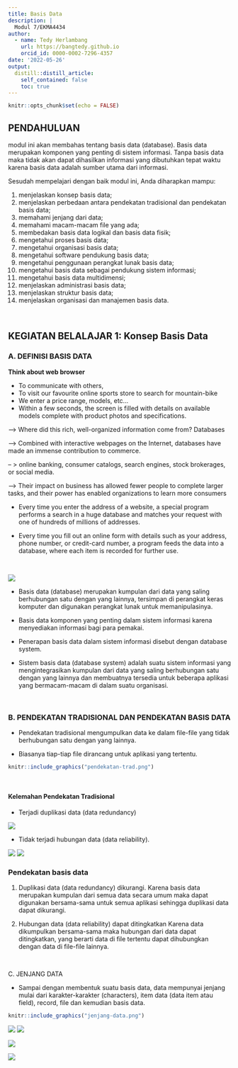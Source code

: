 ```yaml
---
title: Basis Data
description: |
  Modul 7/EKMA4434
author: 
  - name: Tedy Herlambang
    url: https://bangtedy.github.io
    orcid_id: 0000-0002-7296-4357
date: '2022-05-26'
output:
  distill::distill_article:
    self_contained: false
    toc: true
---
```


```r
knitr::opts_chunk$set(echo = FALSE)
```

## PENDAHULUAN

modul ini akan membahas tentang basis data (database). Basis data merupakan komponen yang penting di sistem informasi. Tanpa basis 
data maka tidak akan dapat dihasilkan informasi yang dibutuhkan tepat waktu 
karena basis data adalah sumber utama dari informasi. 

Sesudah mempelajari dengan baik modul ini, Anda diharapkan mampu: 

:::obj

1. menjelaskan konsep basis data; 
2. menjelaskan perbedaan antara pendekatan tradisional dan pendekatan 
basis data; 
3. memahami jenjang dari data; 
4. memahami macam-macam file yang ada; 
5. membedakan basis data logikal dan basis data fisik; 
6. mengetahui proses basis data; 
7. mengetahui organisasi basis data; 
8. mengetahui software pendukung basis data; 
9. mengetahui penggunaan perangkat lunak basis data; 
10. mengetahui basis data sebagai pendukung sistem informasi; 
11. mengetahui basis data multidimensi; 
12. menjelaskan administrasi basis data; 
13. menjelaskan struktur basis data; 
14. menjelaskan organisasi dan manajemen basis data. 

:::

<br />

## KEGIATAN BELALAJAR 1: Konsep Basis Data 

### A. DEFINISI BASIS DATA 

**Think about web browser**

- To communicate with others,
- To visit our favourite online sports store to search for mountain-bike
- We enter a price range, models, etc…
- Within a few seconds, the screen is filled with details on available models complete with product photos and specifications.

--> Where did this rich, well-organized information come from? Databases

--> Combined with interactive webpages on the Internet, databases have made an immense contribution to commerce.

– >  online banking, consumer catalogs, search engines, stock brokerages, or social media.

--> Their impact on business has allowed fewer people to complete larger tasks, and their power has enabled organizations to learn more consumers

- Every time you enter the address of a website, a special program performs a search in a huge database and matches your request with one of hundreds of millions of addresses.

- Every time you fill out an online form with details such as your address, phone number, or credit-card number, a program feeds the data into a database, where each item is recorded for further use.

<br />

![](databases.png)
<br />

- Basis data (database) merupakan kumpulan dari data yang saling 
berhubungan satu dengan yang lainnya, tersimpan di perangkat keras 
komputer dan digunakan perangkat lunak untuk memanipulasinya. 

- Basis data komponen yang penting dalam sistem informasi 
karena menyediakan informasi bagi para pemakai. 

- Penerapan basis data dalam sistem informasi disebut dengan database 
system. 
- Sistem basis data (database system) adalah suatu sistem informasi 
yang mengintegrasikan kumpulan dari data yang saling berhubungan satu 
dengan yang lainnya dan membuatnya tersedia untuk beberapa aplikasi yang 
bermacam-macam di dalam suatu organisasi.

<br />

### B. PENDEKATAN TRADISIONAL DAN PENDEKATAN BASIS DATA

- Pendekatan tradisional mengumpulkan data ke dalam file-file yang tidak 
berhubungan satu dengan yang lainnya. 

- Biasanya tiap-tiap file dirancang untuk aplikasi yang tertentu. 


```r
knitr::include_graphics("pendekatan-trad.png")
```


<br />

#### Kelemahan Pendekatan Tradisional

- Terjadi duplikasi data (data redundancy)

![](duplikasi-data.png)

- Tidak terjadi hubungan data (data reliability). 

![](tidak-hub1.png)
![](tidak-hub2.png)

### Pendekatan basis data

1. Duplikasi data (data redundancy) dikurangi.
   Karena basis data merupakan kumpulan dari semua data secara umum 
maka dapat digunakan bersama-sama untuk semua aplikasi sehingga 
duplikasi data dapat dikurangi. 

2. Hubungan data (data reliability) dapat ditingkatkan 
   Karena data dikumpulkan bersama-sama maka hubungan dari data dapat 
ditingkatkan, yang berarti data di file tertentu dapat dihubungkan dengan 
data di file-file lainnya. 

<br />

C. JENJANG DATA 

- Sampai dengan membentuk suatu basis data, data mempunyai jenjang 
mulai dari karakter-karakter (characters), item data (data item atau field), 
record, file dan kemudian basis data.


```r
knitr::include_graphics("jenjang-data.png")
```

![](karakter2basis.png)
![](hierarchy-data.png)

![](dif-view1.png)


![](dif-view2.png)



